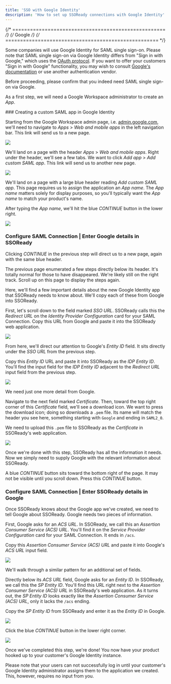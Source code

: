 ```yaml
---
title: 'SSO with Google Identity'
description: 'How to set up SSOReady connections with Google Identity'
--- 
```


{/* ==================================================== */}
{/*                       Google                           */}
{/* ==================================================== */}

Some companies will use Google Identity for SAML single sign-on. Please note that SAML single sign-on via Google Identity differs from "Sign in with Google," which uses the [OAuth protocol](https://datatracker.ietf.org/doc/html/rfc6749). If you want to offer your customers "Sign in with Google" functionality, you may wish to consult [Google's documentation](https://datatracker.ietf.org/doc/html/rfc6749) or use another authentication vendor. 

<Warning>Before proceeding, please confirm that you indeed need SAML single sign-on via Google.</Warning>

As a first step, we will need a Google Workspace administrator to create an *App*.  

<Steps>
### Creating a custom SAML app in Google Identity

Starting from the Google Workspace admin page, i.e. [admin.google.com](admin.google.com), we'll need to navigate to *Apps* > *Web and mobile apps* in the left navigation bar. This link will send us to a new page.

<Frame caption="Selecting Apps > Web and mobile apps in the Google Workspace admin console">
  <img src="/docs/assets/idp-assets/google/google0.png" />
</Frame>

We'll land on a page with the header *Apps* > *Web and mobile apps*. Right under the header, we'll see a few tabs. We want to click *Add app* > *Add custom SAML app*. This link will send us to another new page.

<Frame caption="Navigating to Add app > Add custom SAML app">
  <img src="/docs/assets/idp-assets/google/google1.png" />
</Frame>

We'll land on a page with a large blue header reading *Add custom SAML app*. This page requires us to assign the application an *App name*. The *App name* matters solely for display purposes, so you'll typically want the *App name* to match your product's name.

After typing the *App name*, we'll hit the blue *CONTINUE* button in the lower right.

<Frame caption="Naming the application after your product">
  <img src="/docs/assets/idp-assets/google/google2.png" />
</Frame>


### Configure SAML Connection | Enter Google details in SSOReady
Clicking *CONTINUE* in the previous step will direct us to a new page, again with the same blue header. 

<Info>The previous page enumerated a few steps directly below its header. It's totally normal for those to have disappeared. We're likely still on the right track. Scroll up on this page to display the steps again. </Info>

Here, we'll find a few important details about the new Google Identity app that SSOReady needs to know about. We'll copy each of these from Google into SSOReady.

First, let's scroll down to the field marked *SSO URL*. SSOReady calls this the *Redirect URL* on the *Identity Provider Configuration* card for your SAML Connection. Copy this URL from Google and paste it into the SSOReady web application. 

<Frame caption="Copying Google's 'SSO URL' and pasting into SSOReady as the 'Redirect URL'">
  <img src="/docs/assets/idp-assets/google/google3.png" />
</Frame>

From here, we'll direct our attention to Google's *Entity ID* field. It sits directly under the *SSO URL* from the previous step. 

Copy this *Entity ID* URL and paste it into SSOReady as the *IDP Entity ID*. You'll find the input field for the *IDP Entity ID* adjacent to the *Redirect URL* input field from the previous step.

<Frame caption="Copying Google's 'Entity ID' and pasting into SSOReady as the 'IDP Entity ID'">
  <img src="/docs/assets/idp-assets/google/google3b.png" />
</Frame>

We need just one more detail from Google. 

Navigate to the next field marked *Certificate*. Then, toward the top right corner of this *Certificate* field, we'll see a download icon. We want to press the download icon; doing so downloads a `.pem` file. Its name will match the header you see here, something starting with `Google` and ending in `SAML2_0`.   

We need to upload this `.pem` file to SSOReady as the *Certificate* in SSOReady's web application.

<Frame caption="Downloading a .pem certificate from Google and uploading it to SSOReady">
  <img src="/docs/assets/idp-assets/google/google3b-1.png" />
</Frame>

Once we're done with this step, SSOReady has all the information it needs. Now we simply need to supply Google with the relevant information about SSOReady.

A blue *CONTINUE* button sits toward the bottom right of the page. It may not be visible until you scroll down. Press this *CONTINUE* button.


### Configure SAML Connection | Enter SSOReady details in Google

Once SSOReady knows about the Google app we've created, we need to tell Google about SSOReady. Google needs two pieces of information.

First, Google asks for an *ACS URL*. In SSOReady, we call this an *Assertion Consumer Service (ACS) URL*. You'll find it on the *Service Provider Configuration* card for your SAML Connection. It ends in `/acs`.

Copy this *Assertion Consumer Service (ACS) URL* and paste it into Google's *ACS URL* input field. 

<Frame caption="SSOReady's 'Assertion Consumer Service (ACS) URL' equates to Google's 'ACS URL'">
  <img src="/docs/assets/idp-assets/google/google4.png" />
</Frame>

We'll walk through a similar pattern for an additional set of fields. 

Directly below its *ACS URL* field, Google asks for an *Entity ID*. In SSOReady, we call this the *SP Entity ID*. You'll find this URL right next to the *Assertion Consumer Service (ACS) URL* in SSOReady's web application. As it turns out, the *SP Entity ID* looks exactly like the *Assertion Consumer Service (ACS) URL*, only it lacks the `/acs` ending. 

Copy the *SP Entity ID* from SSOReady and enter it as the *Entity ID* in Google. 

<Frame caption="SSOReady's 'SP Entity ID' equates to Google's 'Entity ID'">
  <img src="/docs/assets/idp-assets/google/google4b.png" />
</Frame>

Click the blue *CONTINUE* button in the lower right corner.

<Frame caption="Press 'CONTINUE' to complete the SAML app configuration">
  <img src="/docs/assets/idp-assets/google/google5.png" />
</Frame>

Once we've completed this step, we're done! You now have your product hooked up to your customer's Google Identity instance.

Please note that your users can not successfully log in until your customer's Google Identity administrator assigns them to the application we created. This, however, requires no input from you. 

</Steps>